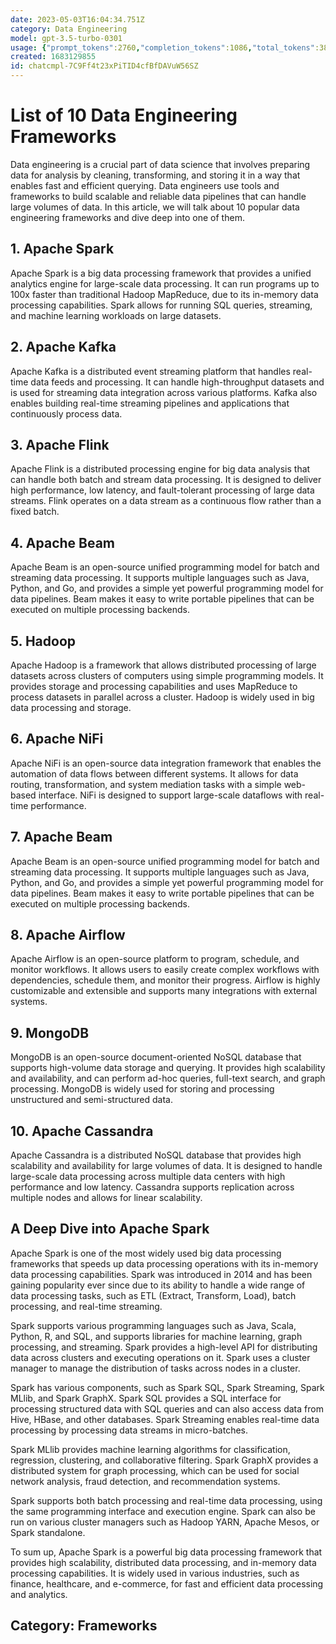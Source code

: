 ```yaml
---
date: 2023-05-03T16:04:34.751Z
category: Data Engineering
model: gpt-3.5-turbo-0301
usage: {"prompt_tokens":2760,"completion_tokens":1086,"total_tokens":3846}
created: 1683129855
id: chatcmpl-7C9Ff4t23xPiTID4cfBfDAVuW56SZ
---
```


# List of 10 Data Engineering Frameworks

Data engineering is a crucial part of data science that involves preparing data for analysis by cleaning, transforming, and storing it in a way that enables fast and efficient querying. Data engineers use tools and frameworks to build scalable and reliable data pipelines that can handle large volumes of data. In this article, we will talk about 10 popular data engineering frameworks and dive deep into one of them.

## 1. Apache Spark

Apache Spark is a big data processing framework that provides a unified analytics engine for large-scale data processing. It can run programs up to 100x faster than traditional Hadoop MapReduce, due to its in-memory data processing capabilities. Spark allows for running SQL queries, streaming, and machine learning workloads on large datasets.

## 2. Apache Kafka

Apache Kafka is a distributed event streaming platform that handles real-time data feeds and processing. It can handle high-throughput datasets and is used for streaming data integration across various platforms. Kafka also enables building real-time streaming pipelines and applications that continuously process data.

## 3. Apache Flink

Apache Flink is a distributed processing engine for big data analysis that can handle both batch and stream data processing. It is designed to deliver high performance, low latency, and fault-tolerant processing of large data streams. Flink operates on a data stream as a continuous flow rather than a fixed batch.

## 4. Apache Beam

Apache Beam is an open-source unified programming model for batch and streaming data processing. It supports multiple languages such as Java, Python, and Go, and provides a simple yet powerful programming model for data pipelines. Beam makes it easy to write portable pipelines that can be executed on multiple processing backends.

## 5. Hadoop

Apache Hadoop is a framework that allows distributed processing of large datasets across clusters of computers using simple programming models. It provides storage and processing capabilities and uses MapReduce to process datasets in parallel across a cluster. Hadoop is widely used in big data processing and storage.

## 6. Apache NiFi

Apache NiFi is an open-source data integration framework that enables the automation of data flows between different systems. It allows for data routing, transformation, and system mediation tasks with a simple web-based interface. NiFi is designed to support large-scale dataflows with real-time performance.

## 7. Apache Beam

Apache Beam is an open-source unified programming model for batch and streaming data processing. It supports multiple languages such as Java, Python, and Go, and provides a simple yet powerful programming model for data pipelines. Beam makes it easy to write portable pipelines that can be executed on multiple processing backends.

## 8. Apache Airflow

Apache Airflow is an open-source platform to program, schedule, and monitor workflows. It allows users to easily create complex workflows with dependencies, schedule them, and monitor their progress. Airflow is highly customizable and extensible and supports many integrations with external systems.

## 9. MongoDB

MongoDB is an open-source document-oriented NoSQL database that supports high-volume data storage and querying. It provides high scalability and availability, and can perform ad-hoc queries, full-text search, and graph processing. MongoDB is widely used for storing and processing unstructured and semi-structured data.

## 10. Apache Cassandra

Apache Cassandra is a distributed NoSQL database that provides high scalability and availability for large volumes of data. It is designed to handle large-scale data processing across multiple data centers with high performance and low latency. Cassandra supports replication across multiple nodes and allows for linear scalability.

## A Deep Dive into Apache Spark

Apache Spark is one of the most widely used big data processing frameworks that speeds up data processing operations with its in-memory data processing capabilities. Spark was introduced in 2014 and has been gaining popularity ever since due to its ability to handle a wide range of data processing tasks, such as ETL (Extract, Transform, Load), batch processing, and real-time streaming.

Spark supports various programming languages such as Java, Scala, Python, R, and SQL, and supports libraries for machine learning, graph processing, and streaming. Spark provides a high-level API for distributing data across clusters and executing operations on it. Spark uses a cluster manager to manage the distribution of tasks across nodes in a cluster.

Spark has various components, such as Spark SQL, Spark Streaming, Spark MLlib, and Spark GraphX. Spark SQL provides a SQL interface for processing structured data with SQL queries and can also access data from Hive, HBase, and other databases. Spark Streaming enables real-time data processing by processing data streams in micro-batches.

Spark MLlib provides machine learning algorithms for classification, regression, clustering, and collaborative filtering. Spark GraphX provides a distributed system for graph processing, which can be used for social network analysis, fraud detection, and recommendation systems.

Spark supports both batch processing and real-time data processing, using the same programming interface and execution engine. Spark can also be run on various cluster managers such as Hadoop YARN, Apache Mesos, or Spark standalone.

To sum up, Apache Spark is a powerful big data processing framework that provides high scalability, distributed data processing, and in-memory data processing capabilities. It is widely used in various industries, such as finance, healthcare, and e-commerce, for fast and efficient data processing and analytics.

## Category: Frameworks